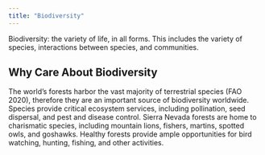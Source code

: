 ```yaml
---
title: "Biodiversity"
---
```


Biodiversity: the variety of
life, in all forms. This includes
the variety of species,
interactions between species,
and communities. 

## Why Care About Biodiversity

The world’s forests harbor the vast majority of terrestrial species (FAO 2020), therefore they are an
important source of biodiversity worldwide.
Species provide critical ecosystem services, including pollination, seed dispersal, and pest and disease
control.
Sierra Nevada forests are home to charismatic species, including mountain lions, fishers, martins, spotted
owls, and goshawks.
Healthy forests provide ample opportunities for bird watching, hunting, fishing, and other activities.

